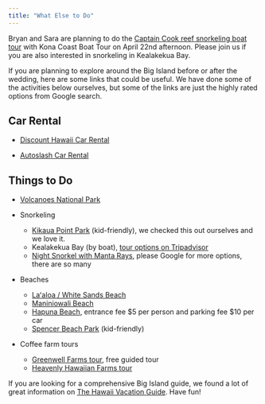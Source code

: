 ```yaml
---
title: "What Else to Do"
---
```

Bryan and Sara are planning to do the [Captain Cook reef snorkeling boat tour](https://www.konacoastboattours.com/captain-cook-reef-snorkeling){target="_blank"} 
with Kona Coast Boat Tour on April 22nd afternoon. Please join us if you are also
interested in snorkeling in Kealakekua Bay.

If you are planning to explore around the Big Island before or after the wedding, here are some links that could be useful. We have done some of the activities below ourselves, but some of the links are just the highly rated options from Google search.

## Car Rental

-   [Discount Hawaii Car Rental](https://www.discounthawaiicarrental.com/en-us/){target="_blank"}

-   [Autoslash Car Rental](https://www.autoslash.com/){target="_blank"}

## Things to Do

-   [Volcanoes National Park](https://www.nps.gov/havo/index.htm){target="_blank"}

-   Snorkeling

    -   [Kikaua Point Park](https://bigislandguide.com/kikaua-beach){target="_blank"} (kid-friendly), we checked this out ourselves and we love it.\
    -   Kealakekua Bay (by boat), [tour options on Tripadvisor](https://www.tripadvisor.com/Attractions-g60580-Activities-c42-Captain_Cook_Island_of_Hawaii_Hawaii.html){target="_blank"}
    -   [Night Snorkel with Manta Rays](https://konasnorkeltrips.com/snorkel-tours/manta-ray-snorkel-kona/){target="_blank"}, please Google for more options, there are so many

-   Beaches

    -   [Laʻaloa / White Sands Beach](https://bigislandguide.com/white-sands-beach-park-magic-sands){target="_blank"}
    -   [Maniniowali Beach](https://bigislandguide.com/maniniowali-beach-kua-bay){target="_blank"}
    -   [Hapuna Beach](https://dlnr.hawaii.gov/dsp/parks/hawaii/hapuna-beach-state-recreation-area/){target="_blank"}, entrance fee \$5 per person and parking fee \$10 per car
    -   [Spencer Beach Park](https://bigislandguide.com/samuel-m-spencer-beach-park){target="_blank"} (kid-friendly)

-   Coffee farm tours

    -   [Greenwell Farms tour](https://www.greenwellfarms.com/pages/big-island-kona-coffee-tours){targe="_blank"}, free guided tour
    -   [Heavenly Hawaiian Farms tour](https://heavenlyhawaiian.com/kona-coffee-farm-tour/){target="_blank"}

If you are looking for a comprehensive Big Island guide, we found a lot of great information on [The Hawaii Vacation Guide](https://thehawaiivacationguide.com/hawaii-big-island-travel-guide/){target="_blank"}. Have fun!
